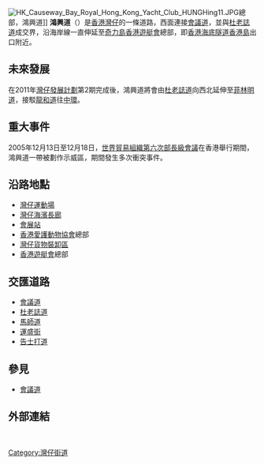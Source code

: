 {{Infobox Hong Kong Road
|   中文街道名稱    = 鴻興道
|   英文街道名稱    = Hung Hing Road
|   圖片    =  File:HK Hung Hing Road 2009.jpg
|   圖片說明    = 鴻興道近[[灣仔海濱長廊|灣仔海濱長廊]]前址
|   路段總長度    = 0.7
|   行車線數量    = 2線
|   所在地區    = [[香港島|香港島]][[灣仔區|灣仔區]]
|   起點    = [[灣仔|灣仔]][[會議道|會議道]]與[[杜老誌道|杜老誌道]]交界
|   終點    = [[奇力島|奇力島]][[香港遊艇會|香港遊艇會]]總部（死路）
|   通車日期    =  1980年代
}}

[[File:HK_Causeway_Bay_Royal_Hong_Kong_Yacht_Club_HUNGHing11.JPG|thumb]]總部，鴻興道]]
'''鴻興道'''（{{lang-en|Hung Hing Road}}）是[[香港|香港]][[灣仔|灣仔]]的一條道路，西面連接[[會議道|會議道]]，並與[[杜老誌道|杜老誌道]]成交界，沿海岸線一直伸延至[[奇力島|奇力島]][[香港遊艇會|香港遊艇會]]總部，即[[香港海底隧道|香港海底隧道]][[香港島|香港島]]出口附近。

==未來發展==
在2011年[[灣仔發展計劃|灣仔發展計劃]]第2期完成後，鴻興道將會由[[杜老誌道|杜老誌道]]向西北延伸至[[菲林明道|菲林明道]]，接駁[[龍和道|龍和道]]往[[中環|中環]]。

==重大事件==
2005年12月13日至12月18日，[[世界貿易組織第六次部長級會議|世界貿易組織第六次部長級會議]]在香港舉行期間，鴻興道一帶被劃作示威區，期間發生多次衝突事件。

==沿路地點==
*[[灣仔運動場|灣仔運動場]]
*[[灣仔海濱長廊|灣仔海濱長廊]]
*[[會展站|會展站]]
*[[香港愛護動物協會|香港愛護動物協會]]總部
*[[灣仔貨物裝卸區|灣仔貨物裝卸區]]
*[[香港遊艇會|香港遊艇會]]總部

==交匯道路==
*[[會議道|會議道]]
*[[杜老誌道|杜老誌道]]
*[[馬師道|馬師道]]
*[[運盛街|運盛街]]
*[[告士打道|告士打道]]
==參見==
*[[會議道|會議道]]

==外部連結==
{{commonscat-inline|Hung Hing Road}}

<br>
{{hk-road-stub}}

[[Category:灣仔街道|Category:灣仔街道]]